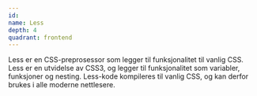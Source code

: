 ```yaml
---
id:
name: Less
depth: 4
quadrant: frontend
---
```


Less er en CSS-preprosessor som legger til funksjonalitet til vanlig CSS.
Less er en utvidelse av CSS3, og legger til funksjonalitet som variabler, funksjoner og nesting.
Less-kode kompileres til vanlig CSS, og kan derfor brukes i alle moderne nettlesere.
